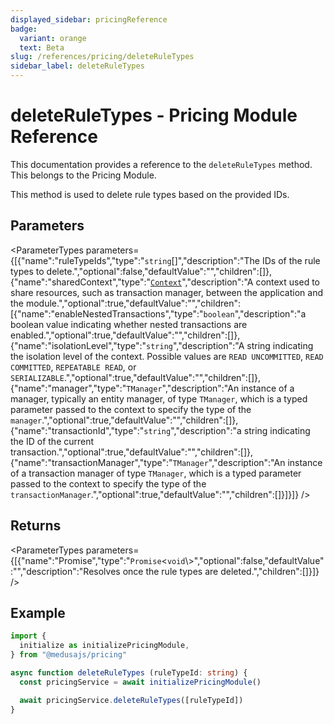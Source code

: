 ```yaml
---
displayed_sidebar: pricingReference
badge:
  variant: orange
  text: Beta
slug: /references/pricing/deleteRuleTypes
sidebar_label: deleteRuleTypes
---
```



# deleteRuleTypes - Pricing Module Reference

This documentation provides a reference to the `deleteRuleTypes` method. This belongs to the Pricing Module.

This method is used to delete rule types based on the provided IDs.

## Parameters

<ParameterTypes parameters={[{"name":"ruleTypeIds","type":"`string`[]","description":"The IDs of the rule types to delete.","optional":false,"defaultValue":"","children":[]},{"name":"sharedContext","type":"[`Context`](../../interfaces/Context.mdx)","description":"A context used to share resources, such as transaction manager, between the application and the module.","optional":true,"defaultValue":"","children":[{"name":"enableNestedTransactions","type":"`boolean`","description":"a boolean value indicating whether nested transactions are enabled.","optional":true,"defaultValue":"","children":[]},{"name":"isolationLevel","type":"`string`","description":"A string indicating the isolation level of the context. Possible values are `READ UNCOMMITTED`, `READ COMMITTED`, `REPEATABLE READ`, or `SERIALIZABLE`.","optional":true,"defaultValue":"","children":[]},{"name":"manager","type":"`TManager`","description":"An instance of a manager, typically an entity manager, of type `TManager`, which is a typed parameter passed to the context to specify the type of the `manager`.","optional":true,"defaultValue":"","children":[]},{"name":"transactionId","type":"`string`","description":"a string indicating the ID of the current transaction.","optional":true,"defaultValue":"","children":[]},{"name":"transactionManager","type":"`TManager`","description":"An instance of a transaction manager of type `TManager`, which is a typed parameter passed to the context to specify the type of the `transactionManager`.","optional":true,"defaultValue":"","children":[]}]}]} />

## Returns

<ParameterTypes parameters={[{"name":"Promise","type":"`Promise`<`void`\\>","optional":false,"defaultValue":"","description":"Resolves once the rule types are deleted.","children":[]}]} />

## Example

```ts
import { 
  initialize as initializePricingModule,
} from "@medusajs/pricing"

async function deleteRuleTypes (ruleTypeId: string) {
  const pricingService = await initializePricingModule()

  await pricingService.deleteRuleTypes([ruleTypeId])
}
```
